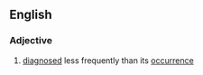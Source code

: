 ==English==

===Adjective===
{{en-adj}}

# {{lb|en|of a disease or symptom}} [[diagnosed]] less frequently than its [[occurrence]]